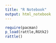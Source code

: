 ```yaml
---
title: "R Notebook"
output: html_notebook
---
```


```r
require(pacman)
p_load(rattle,RGtk2)
rattle()
```

